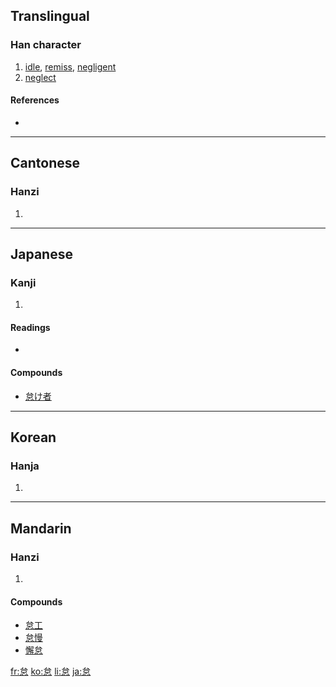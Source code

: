 ==Translingual==

===Han character===
{{Han char|rn=61|rad=心|as=05|sn=9|four=2333<sub>6</sub>|canj=戈口心 (IRP), X戈口心 (XIRP)|ids=⿱[[台]][[心]]}}

# [[idle]], [[remiss]], [[negligent]]
# [[neglect]]

====References====
* {{Han ref|kx=0381.150|dkj=10469|dj=0709.140|hdz=42283.010|uh=6020|ud=24608|bh=ABE5|bd=44005}}

----

==Cantonese==

===Hanzi===
{{yue-hanzi|jyut=|y=doi6, toi5}}

# {{defn|Cantonese}}

----

==Japanese==

===Kanji===
{{ja-kanji|grade=c|rs=心05}}

# {{defn|Japanese}}

====Readings====
* {{ja-readings|on=[[たい]] (tai)|kun=[[おこたる]] (okotaru), [[なまける]] (namakeru)}}
====Compounds====
*[[怠け者]]
----

==Korean==

===Hanja===
{{ko-hanja|hangeul=태|eumhun=|rv=tae|mr=t'ae|y=thay}}

# {{defn|Korean}}

----

==Mandarin==

===Hanzi===
{{cmn-hanzi|pin=[[dài]] ([[dai4]])|wg=tai<sup>4</sup>}}

# {{defn|Mandarin}}
====Compounds====
*[[怠工]]
*[[怠慢]]
*[[懈怠]]

[[fr:怠]]
[[ko:怠]]
[[li:怠]]
[[ja:怠]]